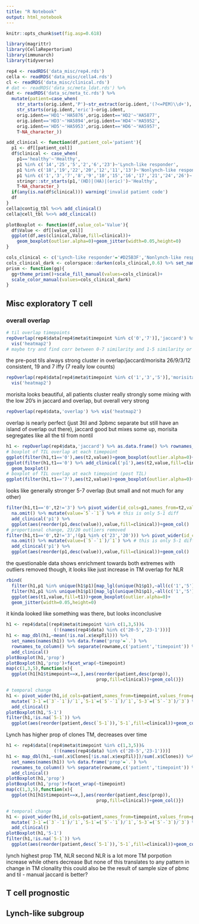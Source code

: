 ```yaml
---
title: "R Notebook"
output: html_notebook
---
```


```r
knitr::opts_chunk$set(fig.asp=0.618)

library(magrittr)
library(CellaRepertorium)
library(immunarch)
library(tidyverse)

rep4 <- readRDS('data_misc/rep4.rds')
cella <- readRDS('data_misc/cella4.rds')
cl <- readRDS('data_misc/clinical.rds')
# dat <- readRDS('data_sc/meta_ldat.rds') %>% 
dat <- readRDS('data_sc/meta_tc.rds') %>% 
  mutate(patient=case_when(
    str_starts(orig.ident,'P')~str_extract(orig.ident,'(?<=PEM)\\d+'),
    str_starts(orig.ident,'eric')~orig.ident,
    orig.ident=='HD1'~'HA5876',orig.ident=='HD2'~'HA5877',
    orig.ident=='HD3'~'HA5894',orig.ident=='HD4'~'HA5952',
    orig.ident=='HD5'~'HA5953',orig.ident=='HD6'~'HA5957',
    T~NA_character_))

add_clinical <- function(df,patient_col='patient'){
  p1 <- df[[patient_col]]
  df$clinical <- case_when(
    p1=='healthy'~'Healthy',
    p1 %in% c('14','25','5','2','6','23')~'Lynch-like responder',
    p1 %in% c('18','19','22','20','12','11','13')~'Nonlynch-like responder',
    p1 %in% c('1','3','7','8','9','10','15','16','17','21','24','26')~'Nonresponder',
    stringr::str_starts(p1,'(HD)|(HA)|(eric)')~'Healthy',
    T~NA_character_)
  if(any(is.na(df$clinical))) warning('invalid patient code')
  df
}
cella@contig_tbl %<>% add_clinical()
cella@cell_tbl %<>% add_clinical()

plotBoxplot <- function(df,value_col='Value'){
  df$Value <- df[[value_col]]
  ggplot(df,aes(clinical,Value,fill=clinical))+
    geom_boxplot(outlier.alpha=0)+geom_jitter(width=0.05,height=0)
}

cols_clinical <- c('Lynch-like responder'='#D25B3F','Nonlynch-like responder'='#356870','Nonresponder'='#8D7233','Healthy'='#3C367E')
cols_clinical_dark <- colorspace::darken(cols_clinical,0.6) %>% set_names(c('Lynch-like responder','Nonlynch-like responder','Nonresponder','Healthy'))
prism <- function(gg){
  gg+theme_prism()+scale_fill_manual(values=cols_clinical)+
  scale_color_manual(values=cols_clinical_dark)
}
```

## Misc exploratory T cell

### overall overlap
```r
# til overlap timepoints
repOverlap(rep4$data[rep4$meta$timepoint %in% c('0','7')],'jaccard') %>% 
  vis('heatmap2')
# maybe try and find corr between 0-7 similarity and 1-5 similarity or like yeah
```
the pre-post tils always strong cluster in overlap/jaccard/morisita
26/9/3/12 consistent, 19 and 7 iffy (7 really low counts)

```r
repOverlap(rep4$data[rep4$meta$timepoint %in% c('1','3','5')],'morisita') %>% 
  vis('heatmap2')
```
morisita looks beautiful, all patients cluster really strongly
some mixing with the low 20's in jaccard and overlap, but overall very strong

```r
repOverlap(rep4$data,'overlap') %>% vis('heatmap2')
```
overlap is nearly perfect (just 3til and 3pbmc separate but still have an island of overlap out there), jaccard good but mixes some up, morisita segregates like all the til from nontil

```r
h1 <- repOverlap(rep4$data,'jaccard') %>% as.data.frame() %>% rownames_to_column('temp') %>% pivot_longer(-temp) %>% separate(temp,c('p1','t1'),'-') %>% separate(name,c('p2','t2'),'-') %>% na.omit() %>% filter(p1==p2,t1 %in% c('0','7'),t2 %in% c('1','3','5'))
# boxplot of TIL overlap at each timepoint
ggplot(filter(h1,t1=='0'),aes(t2,value))+geom_boxplot(outlier.alpha=0)+geom_jitter(width=0.05,height=0)
ggplot(filter(h1,t1=='0') %>% add_clinical('p1'),aes(t2,value,fill=clinical))+
  geom_boxplot()
# boxplot of TIL overlap at each timepoint (post TIL)
ggplot(filter(h1,t1=='7'),aes(t2,value))+geom_boxplot(outlier.alpha=0)+geom_jitter(width=0.05,height=0)
```
looks like generally stronger 5-7 overlap (but small and not much for any other)

```r
filter(h1,t1=='0',t2!='3') %>% pivot_wider(id_cols=p1,names_from=t2,values_from=value) %>% 
  na.omit() %>% mutate(value=`5`-`1`) %>% # this is only 5-1 diff
  add_clinical('p1') %>% 
  ggplot(aes(reorder(p1,desc(value)),value,fill=clinical))+geom_col()
# proportional change, 23/20 outliers removed
filter(h1,t1=='0',t2!='3',!(p1 %in% c('23','20'))) %>% pivot_wider(id_cols=p1,names_from=t2,values_from=value) %>% 
  na.omit() %>% mutate(value=(`5`-`1`)/`1`) %>% # this is only 5-1 diff
  add_clinical('p1') %>% 
  ggplot(aes(reorder(p1,desc(value)),value,fill=clinical))+geom_col()
```
the questionable data shows enrichment towards both extremes
with outliers removed though, it looks like just increase in TM overlap for NLR

```r
rbind(
  filter(h1,p1 %in% unique(h1$p1)[map_lgl(unique(h1$p1),~all(c('1','5') %in% filter(h1,p1==.x)$t2))],t1=='0') %>% pivot_wider(names_from=t2,values_from=value) %>% mutate(value=`5`-`1`),
  filter(h1,p1 %in% unique(h1$p1)[map_lgl(unique(h1$p1),~all(c('1','5') %in% filter(h1,p1==.x)$t2))],t1=='7') %>% pivot_wider(names_from=t2,values_from=value) %>% mutate(value=`5`-`1`)) %>% 
  ggplot(aes(t1,value,fill=t1))+geom_boxplot(outlier.alpha=0)+
  geom_jitter(width=0.05,height=0)
```
it kinda looked like something was there, but looks inconclusive

```r
h1 <- rep4$data[(rep4$meta$timepoint %in% c(1,3,5))&
                  (!(names(rep4$data) %in% c('20-5','23-1')))]
h1 <- map_dbl(h1,~mean(!is.na(.x$expTil))) %>% 
  set_names(names(h1)) %>% data.frame('prop'=`.`) %>%
  rownames_to_column() %>% separate(rowname,c('patient','timepoint')) %>% 
  add_clinical()
plotBoxplot(h1,'prop')
plotBoxplot(h1,'prop')+facet_wrap(~timepoint)
map(c(1,3,5),function(x){
  ggplot(h1[h1$timepoint==x,],aes(reorder(patient,desc(prop)),
                                  prop,fill=clinical))+geom_col()})

# temporal change
h1 <- pivot_wider(h1,id_cols=patient,names_from=timepoint,values_from=prop) %>% 
  mutate(`3-1`=(`3`-`1`)/`1`,`5-1`=(`5`-`1`)/`1`,`5-3`=(`5`-`3`)/`3`) %>% 
  add_clinical()
plotBoxplot(h1,'5-1')
filter(h1,!is.na(`5-1`)) %>% 
  ggplot(aes(reorder(patient,desc(`5-1`)),`5-1`,fill=clinical))+geom_col()
```
Lynch has higher prop of clones TM, decreases over time

```r
h1 <- rep4$data[(rep4$meta$timepoint %in% c(1,3,5))&
                  (!(names(rep4$data) %in% c('20-5','23-1')))]
h1 <- map_dbl(h1,~sum(.x$Clones[!is.na(.x$expTil)])/sum(.x$Clones)) %>%
  set_names(names(h1)) %>% data.frame('prop'=`.`) %>%
  rownames_to_column() %>% separate(rowname,c('patient','timepoint')) %>% 
  add_clinical()
plotBoxplot(h1,'prop')
plotBoxplot(h1,'prop')+facet_wrap(~timepoint)
map(c(1,3,5),function(x){
  ggplot(h1[h1$timepoint==x,],aes(reorder(patient,desc(prop)),
                                  prop,fill=clinical))+geom_col()})

# temporal change
h1 <- pivot_wider(h1,id_cols=patient,names_from=timepoint,values_from=prop) %>% 
  mutate(`3-1`=(`3`-`1`)/`1`,`5-1`=(`5`-`1`)/`1`,`5-3`=(`5`-`3`)/`3`) %>% 
  add_clinical()
plotBoxplot(h1,'5-1')
filter(h1,!is.na(`5-1`)) %>% 
  ggplot(aes(reorder(patient,desc(`5-1`)),`5-1`,fill=clinical))+geom_col()
```
lynch highest prop TM, NLR second
NLR is a lot more TM porpotion increase while others decrease
But none of this translates to any pattern in change in TM clonality
this could also be the result of sample size of pbmc and til - manual jaccard is better?


## T cell prognostic

## Lynch-like subgroup